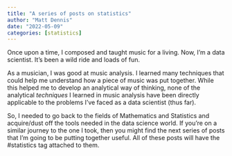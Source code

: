 ```yaml
---
title: "A series of posts on statistics"
author: "Matt Dennis"
date: "2022-05-09"
categories: [statistics]
---
```


Once upon a time, I composed and taught music for a living.  Now, I'm a data scientist.  It's been a wild ride and loads of fun.  

As a musician, I was good at music analysis.  I learned many techniques that could help me understand how a piece of music was put together.  While this helped me to develop an analytical way of thinking, none of the analytical *techniques* I learned in music analysis have been directly applicable to the problems I've faced as a data scientist (thus far).

So, I needed to go back to the fields of Mathematics and Statistics and acquire/dust off the tools needed in the data science world.  If you're on a similar journey to the one I took, then you might find the next series of posts that I'm going to be putting together useful.  All of these posts will have the #statistics tag attached to them.
